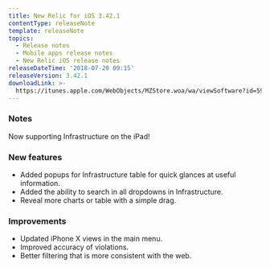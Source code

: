 ```yaml
---
title: New Relic for iOS 3.42.1
contentType: releaseNote
template: releaseNote
topics:
  - Release notes
  - Mobile apps release notes
  - New Relic iOS release notes
releaseDateTime: '2018-07-20 09:15'
releaseVersion: 3.42.1
downloadLink: >-
  https://itunes.apple.com/WebObjects/MZStore.woa/wa/viewSoftware?id=594038638&mt=8
---
```


### Notes

Now supporting Infrastructure on the iPad!

### New features

* Added popups for Infrastructure table for quick glances at useful information.
* Added the ability to search in all dropdowns in Infrastructure.
* Reveal more charts or table with a simple drag.

### Improvements

* Updated iPhone X views in the main menu.
* Improved accuracy of violations.
* Better filtering that is more consistent with the web.

